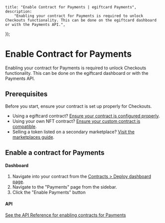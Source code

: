 
	title: "Enable Contract for Payments | egiftcard Payments",
	description:
		"Enabling your contract for Payments is required to unlock Checkouts functionality. This can be done on the egiftcard dashboard or with the Payments API.",
});

# Enable Contract for Payments

Enabling your contract for Payments is required to unlock Checkouts functionality. This can be done on the egiftcard dashboard or with the Payments API.

## Prerequisites

Before you start, ensure your contract is set up properly for Checkouts.

- Using a egiftcard contract? [Ensure your contract is configured properly](pre-built-contracts).
- Using your own NFT contract? [Ensure your custom contract is compatible](custom-contracts).
- Selling a token listed on a secondary marketplace? [Visit the marketplaces guide](marketplaces).

## Enable a contract for Payments

#### Dashboard

1. Navigate into your contract from the [Contracts > Deploy dashboard page](https://egiftcard.cc/dashboard/contracts/deploy).
2. Navigate to the "Payments" page from the sidebar.
3. Click the "Enable Payments" button

<DocImage src={enablePaymentsImage} alt="Checkouts Process Diagram" />

#### API

[See the API Reference for enabling contracts for Payments](https://redocly.github.io/redoc/?url=https://payments.egiftcard.cc/api/doc#tag/Contracts/paths/~1api~12022-08-12~1register-contract/post)
